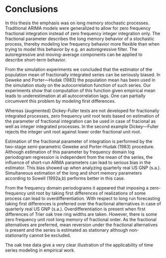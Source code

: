 # Conclusions {#conclusions}

In this thesis the emphasis was on long memory stochastic processes. Traditional ARIMA models were generalized to allow for zero frequency fractional integration instead of zero frequency integer integration only. The fractional parameter describes the long memory behavior of a stochastic process, thereby modeling low frequency behavior more flexible than when trying to model this behavior by e.g. an autoregressive filter. The autoregressive and moving-average components can be applied to describe short-term behavior.

From the simulation experiments we concluded that the estimator of the population mean of fractionally integrated series can be seriously biased. In Geweke and Porter---Hudak (1983) the population mean has been used in the simulation study on the autocorrelation function of such series. Our experiments show that computation of this function given empirical mean leads to underestimation at all autocorrelation lags. One can partially circumvent this problem by modeling first differences.

Whereas (augmented) Dickey-Fuller tests are not developed for fractionally integrated processes, zero frequency unit root tests based on estimation of the parameter of fractional integration can be used in case of fracional as well as integer integrated processes. In the second example Dickey---Fuller rejects the integer unit root against lower order fractional unit root.

Estimation of the fractional parameter of integration is performed by the two-stage semi-parametric Geweke and Porter-Hudak (1983) procedure. Although estimation of this parameter by frequency domain log periodogram regression is independent from the mean of the series, the influence of short-run ARMA parameters can lead to serious bias in the estimator. This bias showed up when analyzing quarterly real US GNP (s.a.). Simultaneous estimation of the long and short memory parameters according to Sowell (1992a,b) performs better in this case.

From the frequency domain periodograms it appeared that imposing a zero-frequency unit root by taking first differences of realizations of some process can lead to overdifferentiation. With respect to long run forecasting taking first differences is preferred over the fractional alternatives in case of quarterly real US GNP (s.a.). Overdifferentiation is present when first differences of Trier oak tree ring widths are taken. However, there is some zero frequency unit root long memory of fractional order. As the fractional alternatives are preferred, mean reversion under the fractional alternatives is present and the series is estimated as stationary although non-stationarity cannot be excluded.

The oak tree data give a very clear illustration of the applicability of time series modeling in empirical work.
